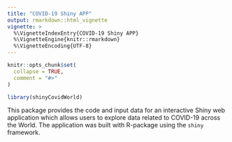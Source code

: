 ```yaml
---
title: "COVID-19 Shiny APP"
output: rmarkdown::html_vignette
vignette: >
  %\VignetteIndexEntry{COVID-19 Shiny APP}
  %\VignetteEngine{knitr::rmarkdown}
  %\VignetteEncoding{UTF-8}
---
```


```r
knitr::opts_chunk$set(
  collapse = TRUE,
  comment = "#>"
)
```

```r
library(shinyCovidWorld)
```

This package provides the code and input data for an interactive Shiny web application which allows users to explore data related to COVID-19 across the World. The application was built with R-package using the `shiny` framework.